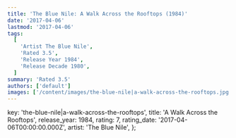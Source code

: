 ```yaml
---
title: 'The Blue Nile: A Walk Across the Rooftops (1984)'
date: '2017-04-06'
lastmod: '2017-04-06'
tags:
  [
    'Artist The Blue Nile',
    'Rated 3.5',
    'Release Year 1984',
    'Release Decade 1980',
  ]
summary: 'Rated 3.5'
authors: ['default']
images: ['/content/images/the-blue-nile|a-walk-across-the-rooftops.jpg']
---
```


  key: 'the-blue-nile|a-walk-across-the-rooftops',
  title: 'A Walk Across the Rooftops',
  release_year: 1984,
  rating: 7,
  rating_date: '2017-04-06T00:00:00.000Z',
  artist: 'The Blue Nile',
};

<MusicRating data={data} />
